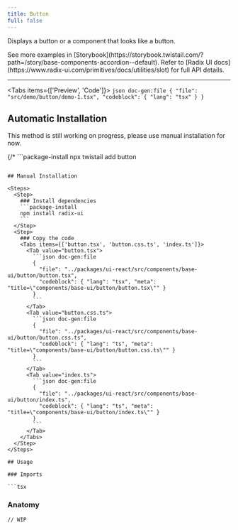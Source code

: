 ```yaml
---
title: Button
full: false
---
```



Displays a button or a component that looks like a button.

<Callout type='info'>
  See more examples in [Storybook](https://storybook.twistail.com/?path=/story/base-components-accordion--default).
  Refer to [Radix UI docs](https://www.radix-ui.com/primitives/docs/utilities/slot) for full API details.
</Callout>

---

<Tabs items={['Preview', 'Code']}>
  <Tab value="Preview" className="rounded-b-xl flex min-h-44 flex-wrap items-center justify-center gap-4">
    <Demo />
  </Tab>
  <Tab value="Code">
    ```json doc-gen:file
    { "file": "src/demo/button/demo-1.tsx", "codeblock": { "lang": "tsx" } }
    ```
  </Tab>
</Tabs>

## Automatic Installation

<Callout type='warn'>
  This method is still working on progress, please use manual installation for now.
</Callout>

{/* ```package-install
npx twistail add button
``` */}

## Manual Installation

<Steps>
  <Step>
    ### Install dependencies
    ```package-install
    npm install radix-ui
    ```
  </Step>
  <Step>
    ### Copy the code
    <Tabs items={['button.tsx', 'button.css.ts', 'index.ts']}>
      <Tab value="button.tsx">
        ```json doc-gen:file
        {
          "file": "../packages/ui-react/src/components/base-ui/button/button.tsx",
          "codeblock": { "lang": "tsx", "meta": "title=\"components/base-ui/button/button.tsx\"" }
        }
        ```
      </Tab>
      <Tab value="button.css.ts">
        ```json doc-gen:file
        {
          "file": "../packages/ui-react/src/components/base-ui/button/button.css.ts",
          "codeblock": { "lang": "ts", "meta": "title=\"components/base-ui/button/button.css.ts\"" }
        }
        ```
      </Tab>
      <Tab value="index.ts">
        ```json doc-gen:file
        {
          "file": "../packages/ui-react/src/components/base-ui/button/index.ts",
          "codeblock": { "lang": "ts", "meta": "title=\"components/base-ui/button/index.ts\"" }
        }
        ```
      </Tab>
    </Tabs>
  </Step>
</Steps>

## Usage

### Imports

```tsx
```

### Anatomy

```tsx
// WIP
```
